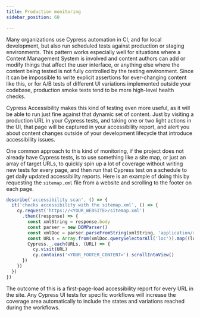 ```yaml
---
title: Production monitoring
sidebar_position: 60

---
```


Many organizations use Cypress automation in CI, and for local development, but also run scheduled tests against production or staging environments. This pattern works especially well for situations where a Content Management System is involved and content authors can add or modify things that affect the user interface, or anything else where the content being tested is not fully controlled by the testing environment. Since it can be impossible to write explicit assertions for ever-changing content like this, or for A/B tests of different UI variations implemented outside your codebase, production smoke tests tend to be more high-level health checks.

Cypress Accessibility makes this kind of testing even more useful, as it will be able to run just fine against that dynamic set of content. Just by visiting a production URL in your Cypress tests, and taking one or two light actions in the UI, that page will be captured in your accessibility report, and alert you about content changes outside of your development lifecycle that introduce accessibility issues.

One common approach to this kind of monitoring, if the project does not already have Cypress tests, is to use something like a site map, or just an array of target URLs, to quickly spin up a lot of coverage without writing new tests for every page, and then run that Cypress test on a schedule to get daily updated accessibility reports. Here is an example of doing this by requesting the `sitemap.xml` file from a website and scrolling to the footer on each page.

```js
describe('accessibility scan', () => {
  it('checks accessibility with the sitemap.xml', () => {
    cy.request('https://<YOUR_WEBSITE>/sitemap.xml')
      .then((response) => {
        const xmlString = response.body
        const parser = new DOMParser()
        const xmlDoc = parser.parseFromString(xmlString, 'application/xml')
        const URLs = Array.from(xmlDoc.querySelectorAll('loc')).map((loc) => loc.textContent)
        Cypress._.each(URLs, (URL) => {
          cy.visit(URL)
          cy.contains('<YOUR_FOOTER_CONTENT>').scrollIntoView()
      })
    })
  })
})
```

The outcome of this is a first-page-load accessibility report for every URL in the site. Any Cypress UI tests for specific workflows will increase the coverage area automatically to include the states and variations reached during the workflows.

